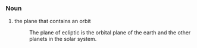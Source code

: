 ===Noun===

#the plane that contains an orbit
#: The plane of ecliptic is the orbital plane of the earth and the other planets in the solar system.